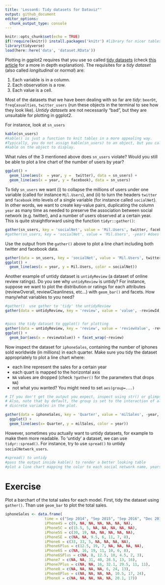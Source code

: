 ```yaml
---
title: 'Lesson6: Tidy datasets for Dataviz"'
output: github_document
editor_options: 
  chunk_output_type: console
---
```


```r
knitr::opts_chunk$set(echo = TRUE)
if(!require(knitr)) install.packages('knitr') #library for nicer tables in html/pdf
library(tidyverse)
load(here::here('data', 'dataset.RData'))
```


Plotting in ggplot2 requires that you use so called [tidy datasets](http://r4ds.had.co.nz/tidy-data.html) (check
[this article](http://vita.had.co.nz/papers/tidy-data.html) for a more in depth explanation). The requisites for a _tidy dataset_ (also called _longitudinal_ or _normal_) are:

  1. Each variable is in a column.
  2. Each observation is a row.
  3. Each value is a cell.

Most of the datasets that we have been dealing with so far are *tidy*: `beerDt`, `freqCasualties`, `twitter_users` (run these objects in the terminal to see how they look like). *Untidy datasets* are not necessarily "bad", but they are unsuitable for plotting in ggplot2. 

For instance, look at `sn_users`
```r
kable(sn_users) 
#kable() is just a function to knit tables in a more appealing way. 
#Typically, you do not assign kable(sn_users) to an object, but you call 
#kable on the object to display.
```

What rules of the 3 mentioned above does `sn_users` violate? Would you still be able to plot a line chart of the number of users by year?

```r
ggplot() +
  geom_line(aes(x  = year, y =  twitter), data = sn_users) +
  geom_line(aes(x = year, y = facebook), data = sn_users)
```

To tidy `sn_users` we want (i) to collapse the millions of users under one variable (called for instance `Mil.Users`), and (ii) to turn the headers `twitter` and `facebook` into levels of a single variable (for instance called `socialNet`). In other words, we want to create key-value pairs, duplicating the column `year` as many time as needed to preserve the association between social network (e.g. twitter), and a number of users observed at a certain year. This is quite straightforward using the function `tidyr::gather()`:

```r
gather(sn_users, key = 'socialNet', value = 'Mil.Users', twitter, facebook) 
#gather(sn_users, key = 'socialNet', value = 'Mil.Users', -year) #does the same as above: keeps everything BUT year
```

Use the output from the `gather()` above to plot a line chart including both twitter and facebook data.

```r
gather(data = sn_users, key = 'socialNet', value = 'Mil.Users', twitter, facebook) %>% 
ggplot() +
  geom_line(aes(x = year, y = Mil.Users, color = socialNet))
```

Another example of untidy dataset is `untidyReview` (a dataset of online review ratings). Do you see why `untidyReview` is untidy? For instance, suppose we want to plot the distribution or ratings for each attributes (reviewOverall, reviewCleanliness, etc...) with `geom_bar()` and facets. How many/what variables to you need?

```r
#gather()  use gather to 'tidy' the untidyReview
gather(data = untidyReview, key = 'review', value = 'value', -reviewId, -reviewStayYear)


#pass the tidy dataset to ggplot() for plotting
gather(data = untidyReview, key = 'review', value = 'reviewValue', -reviewId, -reviewStayYear) %>%
ggplot() +
  geom_bar(aes(x = reviewValue)) + facet_wrap(~review)
```


Now inspect the dataset for `iphoneSales`, containing the number of iphones sold worldwide (in millions) in each quarter. Make sure you tidy the dataset appropriately to plot a line chart where:

 - each line represent the sales for a certain year
 - each quart is mapped to the horizontal axis
 - `NA` values are dropped (check `?gather()` for the parameters that drops `NA`)
 - not what you wanted? You might need to set `aes(group=...)`
 
```r
# If you don't get the output you expect, inspect using str() or glimpse()
# Also, note that by default, the group is set to the interaction of all 
# discrete variables in the plot.

gather(data = iphoneSales, key = 'Quarter', value = 'milSales', -year, na.rm = TRUE) %>% 
  ggplot() +
  geom_line(aes(x= Quarter, y = milSales, color = year))
```
 

However, sometimes you actually want to untidy datasets, for example to make them more readable. To 'untidy' a dataset, we can use `tidyr::spread()`. For instance, try to use `spread()` to untidy `socialNetwork_users`.

```r
#spread() to untidy
#pass the output inside kable() to render a better looking table
#plot a line chart mapping the color to each social network name, years to the horizontal axis, and percent to the vertical axis
```


# Exercise

Plot a barchart of the total sales for each model. First, tidy the dataset using `gather()`. Than use `geom_bar` to plot the total sales. 

```r
iphoneSales <- data.frame(
                  time = c("Sep 2014", "Sep 2015", "Sep 2016", "Dec 2016", "Sep 2017", "Dec 2017", "Jun 2018"), 
                  iPhone4S = c(9, NA, NA, NA, NA, NA, NA), 
                  iPhone5C = c(15.5, 5, NA, NA, NA, NA, NA), 
                  iPhone5S = c(30, 19, NA, NA, NA, NA, NA), 
                  iPhoneSE = c(NA, NA, 9.5, 6, 11, 7, 8), 
                  iPhone6 = c(33, 33, 5, NA, NA, NA, NA), 
                  iPhone6Plus = c(12.5, 19, 7, NA, NA, NA, NA), 
                  iPhone6S = c(NA, 16, 19, 11, 10, 6, 8), 
                  iPhone6SPlus = c(NA, 8, 12.5, 10, 4.5, 2, 3), 
                  iPhone7 = c(NA, NA, 31, 40, 28.5, 13, 16), 
                  iPhone7Plus = c(NA, NA, 16, 32.1, 29.5, 11, 11), 
                  iPhone8 = c(NA, NA, NA, NA, 6, 24, 13), 
                  iPhone8Plus = c(NA, NA, NA, NA, 10.5, 17, 24), 
                  iPhoneX = c(NA, NA, NA, NA, NA, 20.1, 17))
```




